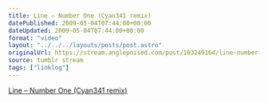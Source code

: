 ```yaml
---
title: Line – Number One (Cyan341 remix)
datePublished: 2009-05-04T07:44:00+00:00
dateUpdated: 2009-05-04T07:44:00+00:00
format: "video"
layout: "../../../layouts/posts/post.astro"
originalUrl: https://stream.anglepoised.com/post/103249164/line-number-one-cyan341-remix
source: tumblr stream
tags: ["linklog"]
---
```


[Line &#8211; Number One (Cyan341 remix)][1]

[1]: https://line.bandcamp.com/track/number-one-cyan341-remix
